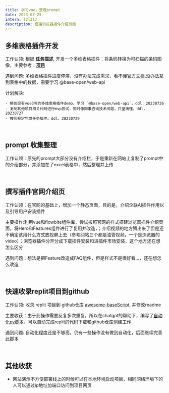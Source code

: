 ```yaml
---
title: 学习vue，整理prompt
date: 2023-07-25
intern: lzl213
description: 搭建浏览器插件介绍页面
---
```


## 多维表格插件开发
工作认领: 根据 [**任务描述**](https://bytedance.feishu.cn/record/1sfvvckjVDPV6DfKJJWfcQkc3), 开发一个多维表格插件：将条码转换为可扫描的条码图像，主要参考：[**项目**](https://lindell.me/JsBarcode/)

遇到问题: 多维表格插件进度停滞，没有办法完成需求，看不懂[官方文档](https://bytedance.feishu.cn/docx/HazFdSHH9ofRGKx8424cwzLlnZc),没办法拿到表格中的数据，需要学习 @base-open/web-api

计划解决:
```
- 模仿现有vue3写的多维表格插件demo，学习 `@base-open/web-api`。ddl：20230726
- 复制其他项目相关代码进行mvp尝试，同时像同事咨询技术问题，只至搞懂，ddl，20230727
- 按照规定完成任务插件。ddl，20230729
```

<br/>

## prompt 收集整理
工作认领：原先的prompt大部分没有介绍栏，于是重新在网站上复制了prompt中的介绍部分，并添加在了excel表格中，然后整理并上传

<br/>

## 撰写插件官网介绍页
工作认领：在官网的基础上，增加一个静态页面，目的是，介绍企联AI插件作用以及引导用户安装插件

主要操作:利用vue和flowbite组件库，尝试按照官网的样式搭建浏览器插件介绍页面，将Hero和Features组件进行了复用并改造，；介绍视频的地方腾出来了但是还不确定该用什么方式放视屏上去（参考网站三个都是油管视频，一个是浏览器的video）；浏览器插件分开分成下载插件安装和进插件市场安装，这个地方还在想怎么区分

遇到问题：想法是把Feature改造成FAQ组件，但是样式不是很好看...，还在想怎么改造

<br/>

## 快速收录replit项目到github
工作认领: 收录 replit 项目到 github仓库 [awesome-baseScript](https://github.com/ConnectAI-E/Awesome-BaseScript), 并修改readme

主要收获：由于此操作需要反复多次重复，所以在chatgpt的帮助下，编写了[自动化py脚本](https://github.com/ConnectAI-E/replit-to-github)，可以自动完成replit的代码下载和github仓库创建工作

遇到问题: 自动化程度还是不够高，仍有一些操作没有做到自动化，后面继续完善此脚本


<br/>

## 其他收获
- 网站演示不方便部署线上的时候可以在本地环境启动项目，相同网络环境下的人可以通过ip地址加端口访问到项目网页

